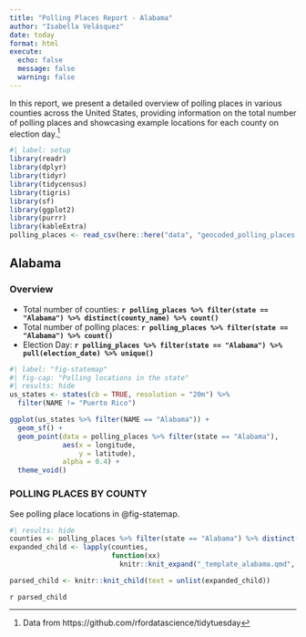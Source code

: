 ```yaml
---
title: "Polling Places Report - Alabama"
author: "Isabella Velásquez"
date: today
format: html
execute:
  echo: false
  message: false
  warning: false
---
```


In this report, we present a detailed overview of polling places in various counties across the United States, providing information on the total number of polling places and showcasing example locations for each county on election day.[^1]

[^1]: Data from https://github.com/rfordatascience/tidytuesday

```r
#| label: setup
library(readr)
library(dplyr)
library(tidyr)
library(tidycensus)
library(tigris)
library(sf)
library(ggplot2)
library(purrr)
library(kableExtra)
polling_places <- read_csv(here::here("data", "geocoded_polling_places.csv"))
```

## Alabama

### Overview

:::: {layout-ncol="2"}
::: {}

* Total number of counties: **`r polling_places %>% filter(state == "Alabama") %>% distinct(county_name) %>% count()`**
* Total number of polling places: **`r polling_places %>% filter(state == "Alabama") %>% count()`**
* Election Day: **`r polling_places %>% filter(state == "Alabama") %>% pull(election_date) %>% unique()`**

:::

::: {}

```r
#| label: "fig-statemap"
#| fig-cap: "Polling locations in the state"
#| results: hide
us_states <- states(cb = TRUE, resolution = "20m") %>%
  filter(NAME != "Puerto Rico")

ggplot(us_states %>% filter(NAME == "Alabama")) +
  geom_sf() +
  geom_point(data = polling_places %>% filter(state == "Alabama"),
             aes(x = longitude,
                 y = latitude),
             alpha = 0.4) +
  theme_void() 
```

:::
::::

### POLLING PLACES BY COUNTY

See polling place locations in @fig-statemap.

```r
#| results: hide
counties <- polling_places %>% filter(state == "Alabama") %>% distinct(county_name) %>% pull()
expanded_child <- lapply(counties,
                         function(xx)
                           knitr::knit_expand("_template_alabama.qmd", current_title = xx))

parsed_child <- knitr::knit_child(text = unlist(expanded_child))
```

`r parsed_child`